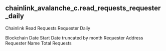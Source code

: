 ## chainlink_avalanche_c.read_requests_requester_daily 
Chainlink Read Requests Requester Daily


<ParamField path="blockchain">
Blockchain
</ParamField>
<ParamField path="date_start">
Date Start
</ParamField>
<ParamField path="date_month">
Date truncated by month
</ParamField>
<ParamField path="requester_address">
Requester Address
</ParamField>
<ParamField path="requester_name">
Requester Name
</ParamField>
<ParamField path="total_requests">
Total Requests
</ParamField>
